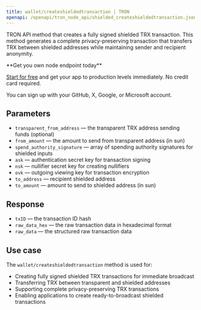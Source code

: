 ---
title: wallet/createshieldedtransaction | TRON
openapi: /openapi/tron_node_api/shielded_createshieldedtransaction.json post /95e61622bf6a8af293978377718e3b77/wallet/createshieldedtransaction
---

TRON API method that creates a fully signed shielded TRX transaction. This method generates a complete privacy-preserving transaction that transfers TRX between shielded addresses while maintaining sender and recipient anonymity.

<Check>
**Get you own node endpoint today**

[Start for free](https://console.chainstack.com/) and get your app to production levels immediately. No credit card required.

You can sign up with your GitHub, X, Google, or Microsoft account.
</Check>

## Parameters

* `transparent_from_address` — the transparent TRX address sending funds (optional)
* `from_amount` — the amount to send from transparent address (in sun)
* `spend_authority_signature` — array of spending authority signatures for shielded inputs
* `ask` — authentication secret key for transaction signing
* `nsk` — nullifier secret key for creating nullifiers
* `ovk` — outgoing viewing key for transaction encryption
* `to_address` — recipient shielded address
* `to_amount` — amount to send to shielded address (in sun)

## Response

* `txID` — the transaction ID hash
* `raw_data_hex` — the raw transaction data in hexadecimal format
* `raw_data` — the structured raw transaction data

## Use case

The `wallet/createshieldedtransaction` method is used for:

* Creating fully signed shielded TRX transactions for immediate broadcast
* Transferring TRX between transparent and shielded addresses
* Supporting complete privacy-preserving TRX transactions
* Enabling applications to create ready-to-broadcast shielded transactions